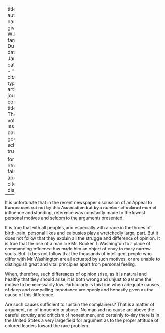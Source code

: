 
---
title: 'Envy'
author:
  - name:
      given: W.E.B.
      family: Du Bois
date: Jan. 1911
categories: 
  - ""
citation: 
  type: article-journal
  container-title: The Crisis
  volume: 1
  issue: 3
  page: 16
google-scholar: true

format:
  html:
    toc: false
    appendix-cite-as: display
---



It is unfortunate that in the recent newspaper discussion of an Appeal to Europe sent out not by this Association but by a number of colored men of influence and standing, reference was constantly made to the lowest personal motives and seldom to the arguments presented.

It is true that with all peoples, and especially with a race in the throes of birth-pain, personal likes and jealousies play a wretchedly large, part. But it does not follow that they explain all the struggle and difference of opinion. It is true that the rise of a man like Mr. Booker T. Washington to a place of commanding influence has made him an object of envy to many narrow souls. But it does not follow that the thousands of intelligent people who differ with Mr. Washington are all actuated by such motives, or are unable to distinguish great and vital principles apart from personal feeling.

When, therefore, such differences of opinion arise, as it is natural and healthy that they should arise, it is both wrong and unjust to assume the motive to be necessarily low. Particularly is this true when adequate causes of deep and compelling importance are openly and honestly given as the cause of this difference.

Are such causes sufficient to sustain the complainers? That is a matter of argument, not of innuendo or abuse. No man and no cause are above the careful scrutiny and criticism of honest men, and certainly to-day there is in the United States a very large field for argument as to the proper attitude of colored leaders toward the race problem.

